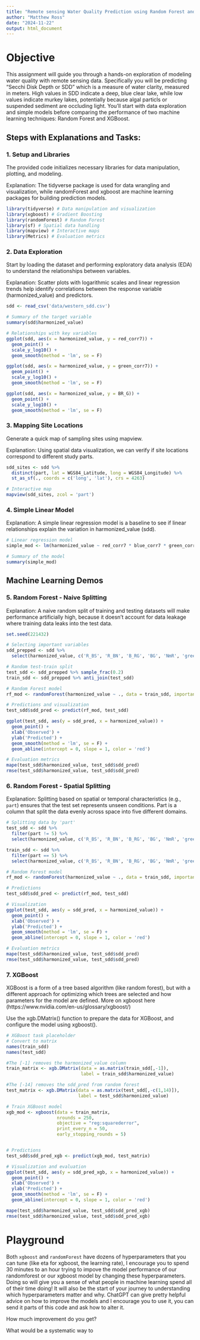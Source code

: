 ```yaml
---
title: "Remote sensing Water Quality Prediction using Random Forest and XGBoost"
author: "Matthew Ross"
date: "2024-11-22"
output: html_document
---
```



 
# Objective

This assignment will guide you through a hands-on exploration of  modeling water quality with remote sensing data. Specifically you will be predicting "Secchi Disk Depth or SDD" which is a measure of water clarity, measured in meters. High values in SDD indicate a deep, blue clear lake, while low values indicate murkey lakes, potentially because algal particls or suspended sediment are occluding light.  You'll start with data exploration and simple models before comparing the performance of two machine learning techniques: Random Forest and XGBoost.

## Steps with Explanations and Tasks:

### 1. Setup and Libraries

The provided code initializes necessary libraries for data manipulation, plotting, and modeling.

Explanation: The tidyverse package is used for data wrangling and visualization, while randomForest and xgboost are machine learning packages for building prediction models.

```r
library(tidyverse) # Data manipulation and visualization
library(xgboost) # Gradient Boosting
library(randomForest) # Random Forest
library(sf) # Spatial data handling
library(mapview) # Interactive maps
library(Metrics) # Evaluation metrics
```



### 2. Data Exploration

Start by loading the dataset and performing exploratory data analysis (EDA) to understand the relationships between variables.

Explanation: Scatter plots with logarithmic scales and linear regression trends help identify correlations between the response variable (harmonized_value) and predictors.

```r
sdd <- read_csv('data/western_sdd.csv')

# Summary of the target variable
summary(sdd$harmonized_value)

# Relationships with key variables
ggplot(sdd, aes(x = harmonized_value, y = red_corr7)) + 
  geom_point() + 
  scale_y_log10() + 
  geom_smooth(method = 'lm', se = F)

ggplot(sdd, aes(x = harmonized_value, y = green_corr7)) + 
  geom_point() + 
  scale_y_log10() + 
  geom_smooth(method = 'lm', se = F)

ggplot(sdd, aes(x = harmonized_value, y = BR_G)) + 
  geom_point() + 
  scale_y_log10() + 
  geom_smooth(method = 'lm', se = F)
```



### 3. Mapping Site Locations

Generate a quick map of sampling sites using mapview.

Explanation: Using spatial data visualization, we can verify if site locations correspond to different study parts.

```r
sdd_sites <- sdd %>%
  distinct(part, lat = WGS84_Latitude, long = WGS84_Longitude) %>%
  st_as_sf(., coords = c('long', 'lat'), crs = 4263)

# Interactive map
mapview(sdd_sites, zcol = 'part')
```



### 4. Simple Linear Model

Explanation: A simple linear regression model is a baseline to see if linear relationships explain the variation in harmonized_value (sdd).

```r
# Linear regression model
simple_mod <- lm(harmonized_value ~ red_corr7 * blue_corr7 * green_corr7 * BR_G, data = sdd)

# Summary of the model
summary(simple_mod)


```


## Machine Learning Demos

### 5. Random Forest - Naive Splitting

Explanation: A naive random split of training and testing datasets will make performance artificially high, because it doesn't account for data leakage where training data leaks into the test data. 


```r

set.seed(221432)

# Selecting important variables
sdd_prepped <- sdd %>%
  select(harmonized_value, c('R_BS', 'R_BN', 'B_RG', 'BG', 'NmR', 'green_corr7', 'BR_G', 'GR_2', 'fai', 'red_corr7', 'G_BN', 'NmS'))

# Random test-train split
test_sdd <- sdd_prepped %>% sample_frac(0.2)
train_sdd <- sdd_prepped %>% anti_join(test_sdd)

# Random Forest model
rf_mod <- randomForest(harmonized_value ~ ., data = train_sdd, importance = F, ntree = 250)

# Predictions and visualization
test_sdd$sdd_pred <- predict(rf_mod, test_sdd)

ggplot(test_sdd, aes(y = sdd_pred, x = harmonized_value)) + 
  geom_point() + 
  xlab('Observed') + 
  ylab('Predicted') + 
  geom_smooth(method = 'lm', se = F) + 
  geom_abline(intercept = 0, slope = 1, color = 'red')

# Evaluation metrics
mape(test_sdd$harmonized_value, test_sdd$sdd_pred)
rmse(test_sdd$harmonized_value, test_sdd$sdd_pred)

```


### 6. Random Forest - Spatial Splitting

Explanation: Splitting based on spatial or temporal characteristics (e.g., `part`) ensures that the test set represents unseen conditions. Part is a column that split the data evenly across space into five different domains.

```r

# Splitting data by 'part'
test_sdd <- sdd %>%
  filter(part != 5) %>%
  select(harmonized_value, c('R_BS', 'R_BN', 'B_RG', 'BG', 'NmR', 'green_corr7', 'BR_G', 'GR_2', 'fai', 'red_corr7', 'G_BN', 'NmS'))

train_sdd <- sdd %>%
  filter(part == 5) %>%
  select(harmonized_value, c('R_BS', 'R_BN', 'B_RG', 'BG', 'NmR', 'green_corr7', 'BR_G', 'GR_2', 'fai', 'red_corr7', 'G_BN', 'NmS'))

# Random Forest model
rf_mod <- randomForest(harmonized_value ~ ., data = train_sdd, importance = F, ntree = 250)

# Predictions
test_sdd$sdd_pred <- predict(rf_mod, test_sdd)

# Visualization
ggplot(test_sdd, aes(y = sdd_pred, x = harmonized_value)) + 
  geom_point() + 
  xlab('Observed') + 
  ylab('Predicted') + 
  geom_smooth(method = 'lm', se = F) + 
  geom_abline(intercept = 0, slope = 1, color = 'red')

# Evaluation metrics
mape(test_sdd$harmonized_value, test_sdd$sdd_pred)
rmse(test_sdd$harmonized_value, test_sdd$sdd_pred)

```

### 7. XGBoost

XGBoost is a form of a tree based algorithm (like random forest), but with a different approach for optimizing which trees are selected and how parameters for the model are defined. More on xgboost here (https://www.nvidia.com/en-us/glossary/xgboost/)

Use the xgb.DMatrix() function to prepare the data for XGBoost, and configure the model using xgboost().


```r

# XGBoost task placeholder
# Convert to matrix
names(train_sdd)
names(test_sdd)

#The [-1] removes the harmonized_value column
train_matrix <- xgb.DMatrix(data = as.matrix(train_sdd[,-1]), 
                            label = train_sdd$harmonized_value)

#The [-14] removes the sdd_pred from random forest
test_matrix <- xgb.DMatrix(data = as.matrix(test_sdd[,-c(1,14)]),
                           label = test_sdd$harmonized_value)

# Train XGBoost model
xgb_mod <- xgboost(data = train_matrix, 
                   nrounds = 250,
                   objective = "reg:squarederror", 
                   print_every_n = 50,
                   early_stopping_rounds = 5)


# Predictions
test_sdd$sdd_pred_xgb <- predict(xgb_mod, test_matrix)

# Visualization and evaluation
ggplot(test_sdd, aes(y = sdd_pred_xgb, x = harmonized_value)) + 
  geom_point() + 
  xlab('Observed') + 
  ylab('Predicted') + 
  geom_smooth(method = 'lm', se = F) + 
  geom_abline(intercept = 0, slope = 1, color = 'red')

mape(test_sdd$harmonized_value, test_sdd$sdd_pred_xgb)
rmse(test_sdd$harmonized_value, test_sdd$sdd_pred_xgb)


```

# Playground

Both `xgboost` and `randomForest` have dozens of hyperparameters that you can tune (like eta for xgboost, the learning rate), I encourage you to spend 30 minutes to an hour trying to impove the model performance of our randomforest or our xgboost model by changing these hyperparameters. Doing so will give you a sense of what people in machine learning spend all of their time doing! It will also be the start of your journey to understanding which hyperparameters matter and why. ChatGPT can give pretty helpful advice on how to improve the models and I encourage you to use it, you can send it parts of this code and ask how to alter it.

How much improvement do you get? 

What would be a systematic way to 



